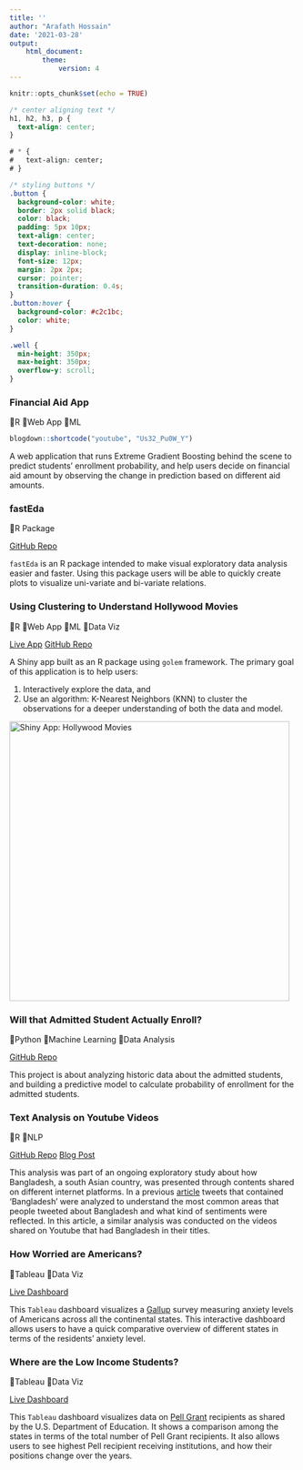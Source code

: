 ```yaml
---
title: ''
author: "Arafath Hossain"
date: '2021-03-28'
output: 
    html_document:
        theme: 
            version: 4
---
```


```r
knitr::opts_chunk$set(echo = TRUE)
```

```css
/* center aligning text */
h1, h2, h3, p {
  text-align: center;
}

# * {
#   text-align: center;
# }

/* styling buttons */
.button {
  background-color: white;
  border: 2px solid black;
  color: black;
  padding: 5px 10px;
  text-align: center;
  text-decoration: none;
  display: inline-block;
  font-size: 12px;
  margin: 2px 2px;
  cursor: pointer;
  transition-duration: 0.4s;
}
.button:hover {
  background-color: #c2c1bc; 
  color: white;
}

.well {
  min-height: 350px;
  max-height: 350px;
  overflow-y: scroll;
}

```

<!--- Financial aid app -->
::: {.col-sm-6}
::: {.well}

### Financial Aid App

🎫R 🎫Web App 🎫ML

```r
blogdown::shortcode("youtube", "Us32_Pu0W_Y")
```

A web application that runs Extreme Gradient Boosting behind the scene to predict students' enrollment probability, and help users decide on financial aid amount by observing the change in prediction based on different aid amounts.
:::
:::

<!--- End: finaid app -->

<!--- fastEda package -->

::: {.col-sm-6}
::: {.well}
### fastEda

🎫R Package

<a href="https://github.com/Curious-Joe/fastEda" class="button">GitHub Repo</a>

`fastEda` is an R package intended to make visual exploratory data analysis easier and faster. Using this package users will be able to quickly create plots to visualize uni-variate and bi-variate relations.
:::
:::

<!--- end fastEda package -->


<!--- Hollywood movie app -->

::: {.col-sm-6}
::: {.well}
### Using Clustering to Understand Hollywood Movies

🎫R 🎫Web App 🎫ML 🎫Data Viz

<a href="https://curiousjoe.shinyapps.io/HollywoodMovies2/" class="button">Live App</a> <a href="https://github.com/Curious-Joe/HollywoodApp2.0" class="button">GitHub Repo</a>

A Shiny app built as an R package using `golem` framework. The primary goal of this application is to help users:

1)  Interactively explore the data, and
2)  Use an algorithm: K-Nearest Neighbors (KNN) to cluster the observations for a deeper understanding of both the data and model.

![](/img/shiny_hollywood_movie.jpg "Shiny App: Hollywood Movies"){width="492"}
:::
:::

<!--- end hollywood app -->

<!-- Python: enrollment prediction -->

::: {.col-sm-6}
::: {.well}
### Will that Admitted Student Actually Enroll?

🎫Python 🎫Machine Learning 🎫Data Analysis

<a href="https://github.com/Curious-Joe/Enrollment_Prediction_Model/blob/master/Notebook/Enrollment%20Prediction%20Model.ipynb" class="button">GitHub Repo</a>

This project is about analyzing historic data about the admitted students, and building a predictive model to calculate probability of enrollment for the admitted students.
:::
:::

<!--- end tableau: worried americans -->

<!-- Text Analytics Youtube -->

::: {.col-sm-6}
::: {.well}
### Text Analysis on Youtube Videos

🎫R 🎫NLP

<a href="https://github.com/Curious-Joe/Text_Analytics_Youtube" class="button">GitHub Repo</a> <a href="https://curious-joe.net/post/2021-03-30-text-analysis-on-youtube-videos-posted-about-bangladesh/" class="button">Blog Post</a>

This analysis was part of an ongoing exploratory study about how Bangladesh, a south Asian country, was presented through contents shared on different internet platforms. In a previous [article](https://curious-joe.net/post/twitter-topic-modeling-sentiment-analysis/) tweets that contained 'Bangladesh' were analyzed to understand the most common areas that people tweeted about Bangladesh and what kind of sentiments were reflected. In this article, a similar analysis was conducted on the videos shared on Youtube that had Bangladesh in their titles.
:::
:::

<!--- end text analytics youtube -->

<!-- tableau: worried americans -->

::: {.col-sm-6}
::: {.well}
### How Worried are Americans?

🎫Tableau 🎫Data Viz

<a href="https://public.tableau.com/profile/curious.joe#!/vizhome/HowworriedareAmericans/ComparisonwithSelectedState" class="button">Live Dashboard</a>

This `Tableau` dashboard visualizes a [Gallup](https://www.gallup.com/home.aspx) survey measuring anxiety levels of Americans across all the continental states. This interactive dashboard allows users to have a quick comparative overview of different states in terms of the residents' anxiety level.

:::
:::

<!--- end tableau: worried americans -->

<!-- tableau: pell students-->

::: {.col-sm-6}
::: {.well}
### Where are the Low Income Students?

🎫Tableau 🎫Data Viz

<a href="https://public.tableau.com/profile/curious.joe#!/vizhome/Pellv02/Dashboard1" class="button">Live Dashboard</a>

This `Tableau` dashboard visualizes data on [Pell Grant](https://studentaid.gov/understand-aid/types/grants/pell) recipients as shared by the U.S. Department of Education. It shows a comparison among the states in terms of the total number of Pell Grant recipients. It also allows users to see highest Pell recipient receiving institutions, and how their positions change over the years. 

:::
:::

<!-- end tableau: pell students-->
